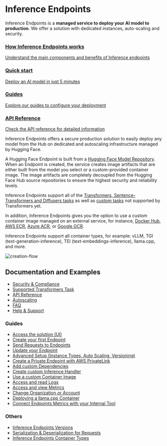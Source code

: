 # Inference Endpoints

Inference Endpoints is a **managed service to deploy your AI model to production**. We offer a solution with dedicated instances, auto-scaling and security.

<div class="grid grid-cols-1 md:grid-cols-2 gap-6 my-8">
<a class="!no-underline block p-6 rounded-xl shadow-md hover:shadow-lg transition-shadow duration-200 bg-gradient-to-br from-gray-50 to-gray-100 dark:from-gray-800 dark:to-gray-900" href="./">
  <h3 class="font-bold text-lg text-indigo-600 dark:text-indigo-400 mb-2">How Inference Endpoints works</h3>
  <p class="text-sm text-gray-600 dark:text-gray-400">Understand the main components and benefits of Inference endpoints</p>
</a>
<a class="!no-underline block p-6 rounded-xl shadow-md hover:shadow-lg transition-shadow duration-200 bg-gradient-to-br from-gray-50 to-gray-100 dark:from-gray-800 dark:to-gray-900" href="./guides/create_endpoint.mdx">
  <h3 class="font-bold text-lg text-purple-600 dark:text-purple-400 mb-2">Quick start</h3>
  <p class="text-sm text-gray-600 dark:text-gray-400">Deploy an AI model in just 5 minutes</p>
</a>
<a class="!no-underline block p-6 rounded-xl shadow-md hover:shadow-lg transition-shadow duration-200 bg-gradient-to-br from-gray-50 to-gray-100 dark:from-gray-800 dark:to-gray-900" href="./guides/access.mdx">
  <h3 class="font-bold text-lg text-pink-600 dark:text-pink-400 mb-2">Guides</h3>
  <p class="text-sm text-gray-600 dark:text-gray-400">Explore our guides to configure your deployment</p>
</a>
<a class="!no-underline block p-6 rounded-xl shadow-md hover:shadow-lg transition-shadow duration-200 bg-gradient-to-br from-gray-50 to-gray-100 dark:from-gray-800 dark:to-gray-900" href="./api_reference.mdx">
  <h3 class="font-bold text-lg text-teal-600 dark:text-teal-400 mb-2">API Reference</h3>
  <p class="text-sm text-gray-600 dark:text-gray-400">Check the API reference for detailed information</p>
</a>
</div>

Inference Endpoints offers a secure production solution to easily deploy any model from the Hub on dedicated and autoscaling infrastructure managed by Hugging Face.

A Hugging Face Endpoint is built from a [Hugging Face Model Repository](https://huggingface.co/models). When an Endpoint is created, the service creates image artifacts that are either built from the model you select or a custom-provided container image. The image artifacts are completely decoupled from the Hugging Face Hub source repositories to ensure the highest security and reliability levels.

Inference Endpoints support all of the [Transformers, Sentence-Transformers and Diffusers tasks](/docs/inference-endpoints/supported_tasks) as well as [custom tasks](/docs/inference-endpoints/guides/custom_handler) not supported by Transformers yet.

In addition, Inference Endpoints gives you the option to use a custom container image managed on an external service, for instance, [Docker Hub](https://hub.docker.com/), [AWS ECR](https://aws.amazon.com/ecr/?nc1=h_ls), [Azure ACR](https://azure.microsoft.com/en-gb/products/container-registry/), or [Google GCR](https://cloud.google.com/artifact-registry/docs?h%3A=en). 

Inference Endpoints support all container types, for example: vLLM, TGI (text-generation-inference), TEI (text-embeddings-inference), llama.cpp, and more.

![creation-flow](https://raw.githubusercontent.com/huggingface/hf-endpoints-documentation/main/assets/creation_flow.png)

## Documentation and Examples

* [Security & Compliance](/docs/inference-endpoints/security)
* [Supported Transformers Task](/docs/inference-endpoints/supported_tasks)
* [API Reference](/docs/inference-endpoints/api_reference)
* [Autoscaling](/docs/inference-endpoints/autoscaling)
* [FAQ](/docs/inference-endpoints/faq)
* [Help & Support](/docs/inference-endpoints/support)

### Guides

* [Access the solution (UI)](/docs/inference-endpoints/guides/access)
* [Create your first Endpoint](/docs/inference-endpoints/guides/create_endpoint)
* [Send Requests to Endpoints](/docs/inference-endpoints/guides/test_endpoint)
* [Update your Endpoint](/docs/inference-endpoints/guides/update_endpoint)
* [Advanced Setup (Instance Types, Auto Scaling, Versioning)](/docs/inference-endpoints/guides/advanced)
* [Create a Private Endpoint with AWS PrivateLink](/docs/inference-endpoints/guides/private_link)
* [Add custom Dependencies](/docs/inference-endpoints/guides/custom_dependencies)
* [Create custom Inference Handler](/docs/inference-endpoints/guides/custom_handler)
* [Use a custom Container Image](/docs/inference-endpoints/guides/custom_container)
* [Access and read Logs](/docs/inference-endpoints/guides/logs)
* [Access and view Metrics](/docs/inference-endpoints/guides/metrics)
* [Change Organization or Account](/docs/inference-endpoints/guides/change_organization)
* [Deploying a llama.cpp Container](/docs/inference-endpoints/guides/llamacpp_container)
* [Connect Endpoints Metrics with your Internal Tool](/docs/inference-endpoints/guides/openmetrics)

### Others

* [Inference Endpoints Versions](/docs/inference-endpoints/others/runtime)
* [Serialization & Deserialization for Requests](/docs/inference-endpoints/others/serialization)
* [Inference Endpoints Container Types](/docs/inference-endpoints/others/container_types)
